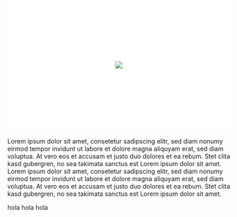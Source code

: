 ```yaml
---
title: "ISA RC42 - Home"
page-layout: custom
about:
  template: jolla
  id: about-block
---
```


```{=HTML}
<head>
  <link
    rel="stylesheet"
    href="https://cdnjs.cloudflare.com/ajax/libs/animate.css/4.1.1/animate.min.css"/>
    <link href="https://fonts.googleapis.com/css?family=Roboto&display=swap" rel="stylesheet">  

<!-- Microsoft Clarity -->
<script type="text/javascript">
    (function(c,l,a,r,i,t,y){
        c[a]=c[a]||function(){(c[a].q=c[a].q||[]).push(arguments)};
        t=l.createElement(r);t.async=1;t.src="https://www.clarity.ms/tag/"+i;
        y=l.getElementsByTagName(r)[0];y.parentNode.insertBefore(t,y);
    })(window, document, "clarity", "script", "gh3qhfx6uq");
</script>

</head>

<!--  It doesn't work with class. We nned to put style  -->
<div style=" flex-direction: column; width: 100%; height: 300px; margin-top: -185px; background-size: cover; background-position: center; background-repeat: no-repeat; overflow: hidden; overflow: clip;  contain: content; display: flex; align-items: center; justify-content: center; background: white">

<div class="image">  <img src="images/my_image.jpg"> </div>

</div>

<script src="js/doodle.js"></script>
<script src="https://cdn.lordicon.com/ritcuqlt.js"></script>

<style>
@import url('https://fonts.googleapis.com/css2?family=Open+Sans:wght@300&family=Roboto:wght@100&family=Urbanist:wght@100;900&display=swap');
</style>
```

::: {#about-block}
Lorem ipsum dolor sit amet, consetetur sadipscing elitr, sed diam nonumy eirmod tempor invidunt ut labore et dolore magna aliquyam erat, sed diam voluptua. At vero eos et accusam et justo duo dolores et ea rebum. Stet clita kasd gubergren, no sea takimata sanctus est Lorem ipsum dolor sit amet. Lorem ipsum dolor sit amet, consetetur sadipscing elitr, sed diam nonumy eirmod tempor invidunt ut labore et dolore magna aliquyam erat, sed diam voluptua. At vero eos et accusam et justo duo dolores et ea rebum. Stet clita kasd gubergren, no sea takimata sanctus est Lorem ipsum dolor sit amet.
:::


```{=HTML}
<div class="intro_f">
  hola hola hola
</div>

<style>
@import url('https://fonts.googleapis.com/css2?family=Open+Sans:wght@300&family=Roboto:wght@100&family=Urbanist:wght@100;900&display=swap');
</style>
```


